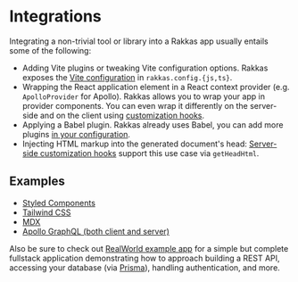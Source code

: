 # Integrations

Integrating a non-trivial tool or library into a Rakkas app usually entails some of the following:

- Adding Vite plugins or tweaking Vite configuration options. Rakkas exposes the [Vite configuration](./configuration-options#vite) in `rakkas.config.{js,ts}`.
- Wrapping the React application element in a React context provider (e.g. `ApolloProvider` for Apollo). Rakkas allows you to wrap your app in provider components. You can even wrap it differently on the server-side and on the client using [customization hooks](./customization-hooks).
- Applying a Babel plugin. Rakkas already uses Babel, you can add more plugins [in your configuration](./configuration-options#babel).
- Injecting HTML markup into the generated document's head: [Server-side customization hooks](./customization-hooks#server-side) support this use case via `getHeadHtml`.

## Examples

- [Styled Components](https://github.com/rakkasjs/rakkasjs/tree/main/examples/styled-components)
- [Tailwind CSS](https://github.com/rakkasjs/rakkasjs/tree/main/examples/tailwind)
- [MDX](https://github.com/rakkasjs/rakkasjs/tree/main/examples/mdx)
- [Apollo GraphQL (both client and server)](https://github.com/rakkasjs/rakkasjs/tree/main/examples/apollo)

Also be sure to check out [RealWorld example app](https://github.com/rakkasjs/rakkas-realworld) for a simple but complete fullstack application demonstrating how to approach building a REST API, accessing your database (via [Prisma](https://www.prisma.io)), handling authentication, and more.
